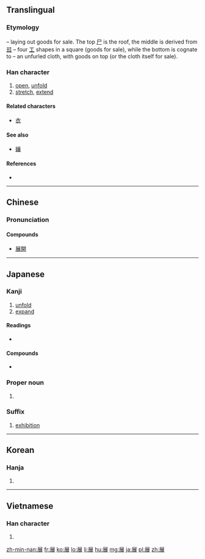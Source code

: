 ==Translingual==

===Etymology===
{{liushu|p}} – laying out goods for sale. The top [[尸]] is the roof, the middle is derived from [[㠭]] – four [[工]] shapes in a square (goods for sale), while the bottom is cognate to {{term|衣||cloth|sc=Hani}} – an unfurled cloth, with goods on top (or the cloth itself for sale).

===Han character===
{{Han char|rn=44|rad=尸|as=07|sn=10|four=7723<sub>2</sub>|canj=尸廿女 (STV)}}

# [[open]], [[unfold]]
# [[stretch]], [[extend]]

====Related characters====
* [[衣]]

====See also====
* [[孃]] {{qualifier|graphically similar lower right component}}

====References====
* {{Han ref|kx=0302.100|dkj=07715|dj=0599.230|hdz=20974.070|uh=5C55|ud=23637|bh=AE69|bd=44649}}

----

==Chinese==
{{zh-hanzi-box|[[展]]}}

===Pronunciation===
{{zh-pron
|m=zhǎn
|c=zin2
|mc=y
|oc=y
|ma=
|cat=v
}}

====Compounds====
* [[展開]]

----

==Japanese==

===Kanji===
{{ja-kanji|grade=6|rs=尸07}}

# [[unfold]]
# [[expand]]

====Readings====
* {{ja-readings|on=[[てん]] (ten)|kun=[[つらねる]] (tsuraneru), [[のべる]] (noberu), [[のびる]] (nobiru)}}

====Compounds====
* {{term|展覧会||exhibition|tr=[[てんらんかい]], [[tenrankai]]|lang=ja}}

===Proper noun===
{{ja-pos|k|proper|hira=まこと|rom=Makoto}}

# {{given name|male|lang=ja|sort=まこと}}

===Suffix===
{{ja-pos|k|suffix|hira=てん|rom=-ten}}

# [[exhibition]]

----

==Korean==

===Hanja===
{{ko-hanja|hangeul=전|rv=jeon|mr=chŏn}}

# {{defn|lang=ko|sort=尸07}}

----

==Vietnamese==

===Han character===
{{vi-hantu|[[triển]], [[chẽn]]|rs=尸07}}

# {{defn|lang=vi|sort=尸07}}

[[zh-min-nan:展]]
[[fr:展]]
[[ko:展]]
[[lo:展]]
[[li:展]]
[[hu:展]]
[[mg:展]]
[[ja:展]]
[[pl:展]]
[[zh:展]]